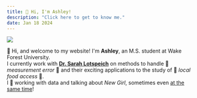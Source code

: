 ```yaml
---
title: 👋 Hi, I'm Ashley!
description: "Click here to get to know me."
date: Jan 18 2024
---
```

![](headshot_2023.png)

👋 Hi, and welcome to my website! I'm **Ashley**, an M.S. student at Wake Forest University. <br /> I currently work with [**Dr. Sarah Lotspeich**](https://www.sarahlotspeich.com/) on methods to handle 📏 *measurement error* 📏 and their exciting applications to the study of 🥦 *local food access* 🥦. <br /> I 💜 working with data and talking about *New Girl*, sometimes even [at the same time](https://drive.google.com/file/d/1bRwA-At8TQ853uAKEudn6Ol84eFd4LJp/view?usp=sharing)!
